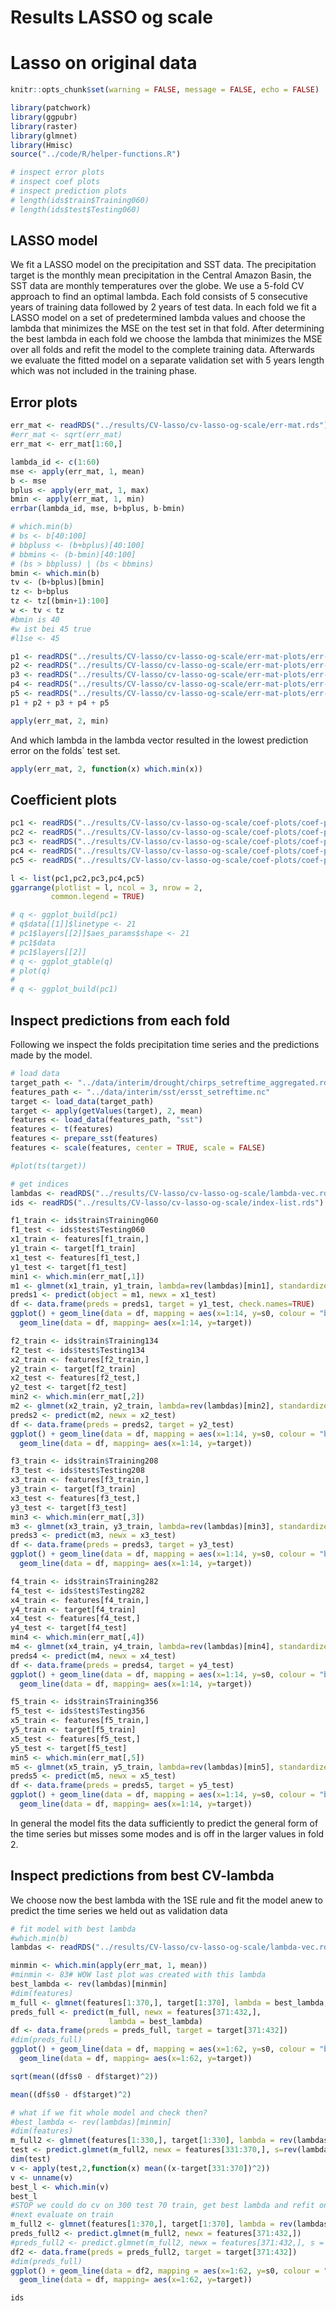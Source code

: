 # Results LASSO og scale

# Lasso on original data

```r
knitr::opts_chunk$set(warning = FALSE, message = FALSE, echo = FALSE)
```


```r
library(patchwork)
library(ggpubr)
library(raster)
library(glmnet)
library(Hmisc)
source("../code/R/helper-functions.R")
```

```r
# inspect error plots
# inspect coef plots
# inspect prediction plots
# length(ids$train$Training060)
# length(ids$test$Testing060)
```

## LASSO model

We fit a LASSO model on the precipitation and SST data.
The precipitation target is the monthly mean precipitation
in the Central Amazon Basin, the SST data are monthly temperatures
over the globe.
We use a 5-fold CV approach to find an optimal lambda.
Each fold consists of 5 consecutive years of training data
followed by 2 years of test data.
In each fold we fit a LASSO model on a set of predetermined lambda 
values and choose the lambda that minimizes the MSE on the test set 
in that fold.
After determining the best lambda in each fold we choose the
lambda that minimizes the MSE over all folds and refit the model
to the complete training data. Afterwards we evaluate the fitted model on a separate validation set with 5 years length which was not included
in the training phase.

## Error plots

```r
err_mat <- readRDS("../results/CV-lasso/cv-lasso-og-scale/err-mat.rds")
#err_mat <- sqrt(err_mat)
err_mat <- err_mat[1:60,]
```

```r
lambda_id <- c(1:60)
mse <- apply(err_mat, 1, mean)
b <- mse
bplus <- apply(err_mat, 1, max)
bmin <- apply(err_mat, 1, min)
errbar(lambda_id, mse, b+bplus, b-bmin)
```

```r
# which.min(b)
# bs <- b[40:100]
# bbpluss <- (b+bplus)[40:100]
# bbmins <- (b-bmin)[40:100]
# (bs > bbpluss) | (bs < bbmins)
bmin <- which.min(b)
tv <- (b+bplus)[bmin]
tz <- b+bplus
tz <- tz[(bmin+1):100]
w <- tv < tz
#bmin is 40
#w ist bei 45 true
#l1se <- 45

```



```r
p1 <- readRDS("../results/CV-lasso/cv-lasso-og-scale/err-mat-plots/err-plot-fold-1.rds")
p2 <- readRDS("../results/CV-lasso/cv-lasso-og-scale/err-mat-plots/err-plot-fold-2.rds")
p3 <- readRDS("../results/CV-lasso/cv-lasso-og-scale/err-mat-plots/err-plot-fold-3.rds")
p4 <- readRDS("../results/CV-lasso/cv-lasso-og-scale/err-mat-plots/err-plot-fold-4.rds")
p5 <- readRDS("../results/CV-lasso/cv-lasso-og-scale/err-mat-plots/err-plot-fold-5.rds")
p1 + p2 + p3 + p4 + p5
```

```r
apply(err_mat, 2, min)
```
And which lambda in the lambda vector resulted in the lowest prediction error on the folds´ test set.

```r
apply(err_mat, 2, function(x) which.min(x))
```



## Coefficient plots

```r
pc1 <- readRDS("../results/CV-lasso/cv-lasso-og-scale/coef-plots/coef-plot-fold-1.rds")
pc2 <- readRDS("../results/CV-lasso/cv-lasso-og-scale/coef-plots/coef-plot-fold-2.rds")
pc3 <- readRDS("../results/CV-lasso/cv-lasso-og-scale/coef-plots/coef-plot-fold-3.rds")
pc4 <- readRDS("../results/CV-lasso/cv-lasso-og-scale/coef-plots/coef-plot-fold-4.rds")
pc5 <- readRDS("../results/CV-lasso/cv-lasso-og-scale/coef-plots/coef-plot-fold-5.rds")

l <- list(pc1,pc2,pc3,pc4,pc5)
ggarrange(plotlist = l, ncol = 3, nrow = 2,
         common.legend = TRUE)
```



```r
# q <- ggplot_build(pc1)
# q$data[[1]]$linetype <- 21
# pc1$layers[[2]]$aes_params$shape <- 21
# pc1$data
# pc1$layers[[2]]
# q <- ggplot_gtable(q)
# plot(q)
# 
# q <- ggplot_build(pc1)
```



## Inspect predictions from each fold

Following we inspect the folds precipitation time series and
the predictions made by the model.

```r
# load data
target_path <- "../data/interim/drought/chirps_setreftime_aggregated.rds"
features_path <- "../data/interim/sst/ersst_setreftime.nc"
target <- load_data(target_path)
target <- apply(getValues(target), 2, mean)
features <- load_data(features_path, "sst")
features <- t(features)
features <- prepare_sst(features)
features <- scale(features, center = TRUE, scale = FALSE)
```

```r
#plot(ts(target))
```


```r
# get indices
lambdas <- readRDS("../results/CV-lasso/cv-lasso-og-scale/lambda-vec.rds")
ids <- readRDS("../results/CV-lasso/cv-lasso-og-scale/index-list.rds")
```


```r
f1_train <- ids$train$Training060
f1_test <- ids$test$Testing060
x1_train <- features[f1_train,]
y1_train <- target[f1_train]
x1_test <- features[f1_test,]
y1_test <- target[f1_test]
min1 <- which.min(err_mat[,1])
m1 <- glmnet(x1_train, y1_train, lambda=rev(lambdas)[min1], standardize = FALSE)
preds1 <- predict(object = m1, newx = x1_test)
df <- data.frame(preds = preds1, target = y1_test, check.names=TRUE)
ggplot() + geom_line(data = df, mapping = aes(x=1:14, y=s0, colour = "blue")) +
  geom_line(data = df, mapping= aes(x=1:14, y=target))
```

```r
f2_train <- ids$train$Training134
f2_test <- ids$test$Testing134
x2_train <- features[f2_train,]
y2_train <- target[f2_train]
x2_test <- features[f2_test,]
y2_test <- target[f2_test]
min2 <- which.min(err_mat[,2])
m2 <- glmnet(x2_train, y2_train, lambda=rev(lambdas)[min2], standardize = FALSE)
preds2 <- predict(m2, newx = x2_test)
df <- data.frame(preds = preds2, target = y2_test)
ggplot() + geom_line(data = df, mapping = aes(x=1:14, y=s0, colour = "blue")) +
  geom_line(data = df, mapping= aes(x=1:14, y=target))
```
```r
f3_train <- ids$train$Training208
f3_test <- ids$test$Testing208
x3_train <- features[f3_train,]
y3_train <- target[f3_train]
x3_test <- features[f3_test,]
y3_test <- target[f3_test]
min3 <- which.min(err_mat[,3])
m3 <- glmnet(x3_train, y3_train, lambda=rev(lambdas)[min3], standardize = FALSE)
preds3 <- predict(m3, newx = x3_test)
df <- data.frame(preds = preds3, target = y3_test)
ggplot() + geom_line(data = df, mapping = aes(x=1:14, y=s0, colour = "blue")) +
  geom_line(data = df, mapping= aes(x=1:14, y=target))
```
```r
f4_train <- ids$train$Training282
f4_test <- ids$test$Testing282
x4_train <- features[f4_train,]
y4_train <- target[f4_train]
x4_test <- features[f4_test,]
y4_test <- target[f4_test]
min4 <- which.min(err_mat[,4])
m4 <- glmnet(x4_train, y4_train, lambda=rev(lambdas)[min4], standardize = FALSE)
preds4 <- predict(m4, newx = x4_test)
df <- data.frame(preds = preds4, target = y4_test)
ggplot() + geom_line(data = df, mapping = aes(x=1:14, y=s0, colour = "blue")) +
  geom_line(data = df, mapping= aes(x=1:14, y=target))
```

```r
f5_train <- ids$train$Training356
f5_test <- ids$test$Testing356
x5_train <- features[f5_train,]
y5_train <- target[f5_train]
x5_test <- features[f5_test,]
y5_test <- target[f5_test]
min5 <- which.min(err_mat[,5])
m5 <- glmnet(x5_train, y5_train, lambda=rev(lambdas)[min5], standardize = FALSE)
preds5 <- predict(m5, newx = x5_test)
df <- data.frame(preds = preds5, target = y5_test)
ggplot() + geom_line(data = df, mapping = aes(x=1:14, y=s0, colour = "blue")) +
  geom_line(data = df, mapping= aes(x=1:14, y=target))
```

In general the model fits the data sufficiently to predict the general
form of the time series but misses some modes and is off in the larger
values in fold 2.

## Inspect predictions from best CV-lambda

We choose now the best lambda with the 1SE rule and fit 
the model anew to predict the time series we held out
as validation data

```r
# fit model with best lambda
#which.min(b)
lambdas <- readRDS("../results/CV-lasso/cv-lasso-og-scale/lambda-vec.rds")
```

```r
minmin <- which.min(apply(err_mat, 1, mean))
#minmin <- 83# WOW last plot was created with this lambda
best_lambda <- rev(lambdas)[minmin]
#dim(features)
m_full <- glmnet(features[1:370,], target[1:370], lambda = best_lambda, standardize = FALSE)
preds_full <- predict(m_full, newx = features[371:432,],
                      lambda = best_lambda)
df <- data.frame(preds = preds_full, target = target[371:432])
#dim(preds_full)
ggplot() + geom_line(data = df, mapping = aes(x=1:62, y=s0, colour = "blue")) +
  geom_line(data = df, mapping= aes(x=1:62, y=target))

```
```r
sqrt(mean((df$s0 - df$target)^2))
```
```r
mean((df$s0 - df$target)^2)
```

```r
# what if we fit whole model and check then?
#best_lambda <- rev(lambdas)[minmin]
#dim(features)
m_full2 <- glmnet(features[1:330,], target[1:330], lambda = rev(lambdas), standardize = FALSE)
test <- predict.glmnet(m_full2, newx = features[331:370,], s=rev(lambdas))
dim(test)
v <- apply(test,2,function(x) mean((x-target[331:370])^2))
v <- unname(v)
best_l <- which.min(v)
best_l
#STOP we could do cv on 300 test 70 train, get best lambda and refit on all data
#next evaluate on train
m_full2 <- glmnet(features[1:370,], target[1:370], lambda = rev(lambdas)[best_l], standardize = FALSE)
preds_full2 <- predict.glmnet(m_full2, newx = features[371:432,])
#preds_full2 <- predict.glmnet(m_full2, newx = features[371:432,], s = 0.0000000001)
df2 <- data.frame(preds = preds_full2, target = target[371:432])
#dim(preds_full)
ggplot() + geom_line(data = df2, mapping = aes(x=1:62, y=s0, colour = "blue")) +
  geom_line(data = df, mapping= aes(x=1:62, y=target))
```
```r
ids
```


